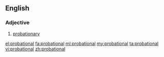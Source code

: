 ==English==

===Adjective===
{{en-adj}}

# [[probationary]]

[[el:probational]]
[[fa:probational]]
[[ml:probational]]
[[my:probational]]
[[ta:probational]]
[[vi:probational]]
[[zh:probational]]
